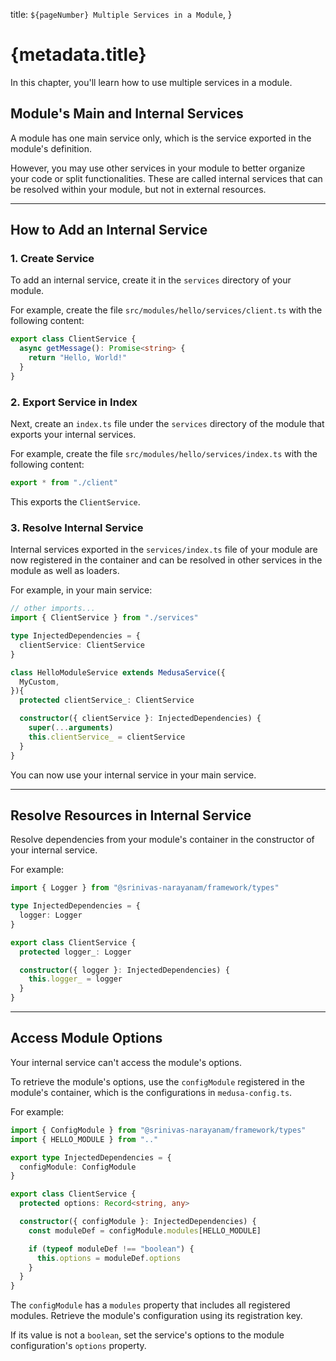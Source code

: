   title: `${pageNumber} Multiple Services in a Module`,
}

# {metadata.title}

In this chapter, you'll learn how to use multiple services in a module.

## Module's Main and Internal Services

A module has one main service only, which is the service exported in the module's definition.

However, you may use other services in your module to better organize your code or split functionalities. These are called internal services that can be resolved within your module, but not in external resources.

---

## How to Add an Internal Service

### 1. Create Service

To add an internal service, create it in the `services` directory of your module.

For example, create the file `src/modules/hello/services/client.ts` with the following content:

```ts title="src/modules/hello/services/client.ts"
export class ClientService {
  async getMessage(): Promise<string> {
    return "Hello, World!"
  }
}
```

### 2. Export Service in Index

Next, create an `index.ts` file under the `services` directory of the module that exports your internal services.

For example, create the file `src/modules/hello/services/index.ts` with the following content:

```ts title="src/modules/hello/services/index.ts"
export * from "./client"
```

This exports the `ClientService`.

### 3. Resolve Internal Service

Internal services exported in the `services/index.ts` file of your module are now registered in the container and can be resolved in other services in the module as well as loaders.

For example, in your main service:

```ts title="src/modules/hello/service.ts" highlights={[["5"], ["13"]]}
// other imports...
import { ClientService } from "./services"

type InjectedDependencies = {
  clientService: ClientService
}

class HelloModuleService extends MedusaService({
  MyCustom,
}){
  protected clientService_: ClientService

  constructor({ clientService }: InjectedDependencies) {
    super(...arguments)
    this.clientService_ = clientService
  }
}
```

You can now use your internal service in your main service.

---

## Resolve Resources in Internal Service

Resolve dependencies from your module's container in the constructor of your internal service.

For example:

```ts
import { Logger } from "@srinivas-narayanam/framework/types"

type InjectedDependencies = {
  logger: Logger
}

export class ClientService {
  protected logger_: Logger

  constructor({ logger }: InjectedDependencies) {
    this.logger_ = logger
  }
}
```

---

## Access Module Options

Your internal service can't access the module's options.

To retrieve the module's options, use the `configModule` registered in the module's container, which is the configurations in `medusa-config.ts`.

For example:

```ts
import { ConfigModule } from "@srinivas-narayanam/framework/types"
import { HELLO_MODULE } from ".."

export type InjectedDependencies = {
  configModule: ConfigModule
}

export class ClientService {
  protected options: Record<string, any>

  constructor({ configModule }: InjectedDependencies) {
    const moduleDef = configModule.modules[HELLO_MODULE]

    if (typeof moduleDef !== "boolean") {
      this.options = moduleDef.options
    }
  }
}
```

The `configModule` has a `modules` property that includes all registered modules. Retrieve the module's configuration using its registration key.

If its value is not a `boolean`, set the service's options to the module configuration's `options` property.
